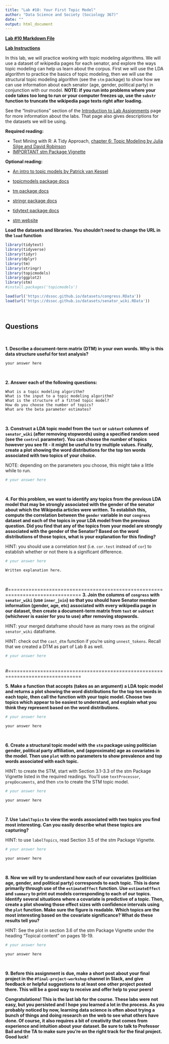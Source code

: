 ```yaml
---
title: "Lab #10: Your First Topic Model"
author: "Data Science and Society (Sociology 367)"
date: ""
output: html_document
---
```


**[Lab #10 Markdown File](/assignments/Lab_10.Rmd)**

**[Lab Instructions](https://dssoc.github.io/assignments/lab_instructions.html)**

In this lab, we will practice working with topic modeling algorithms. We will use a dataset of wikipedia pages for each senator, and explore the ways topic modeling can help us learn about the corpus. First we will use the LDA algorithm to practice the basics of topic modeling, then we will use the structural topic modeling algorithm (see the `stm` package) to show how we can use information about each senator (age, gender, political party) in conjunction with our model. **NOTE: if you run into problems where your code takes too long to run or your computer freezes up, use the `substr` function to truncate the wikipedia page texts right after loading.**

See the "Instructions" section of the [Introduction to Lab Assignments](https://dssoc.github.io/assignments/lab_instructions.html) page for more information about the labs. That page also gives descriptions for the datasets we will be using.


**Required reading:** 

* Text Mining with R: A Tidy Approach, [chapter 6: Topic Modeling by Julia Silge and David Robinson](https://www.tidytextmining.com/topicmodeling.html)
* [IMPORTANT stm Package Vignette](https://cran.r-project.org/web/packages/stm/vignettes/stmVignette.pdf)



**Optional reading:** 

* [An intro to topic models by Patrick van Kessel](https://medium.com/pew-research-center-decoded/an-intro-to-topic-models-for-text-analysis-de5aa3e72bdb)

* [topicmodels package docs](https://cran.r-project.org/web/packages/topicmodels/topicmodels.pdf)
* [tm package docs](https://cran.r-project.org/web/packages/tm/tm.pdf)
* [stringr package docs](https://www.rdocumentation.org/packages/stringr/versions/1.4.0)
* [tidytext package docs](https://www.rdocumentation.org/packages/tidytext/versions/0.2.6)
* [stm website](https://www.structuraltopicmodel.com/)



**Load the datasets and libraries. You shouldn't need to change the URL in the `load` function**
```r
library(tidytext)
library(tidyverse)
library(tidyr)
library(dplyr)
library(tm)
library(stringr)
library(topicmodels)
library(ggplot2)
library(stm)
#install.packages('topicmodels')

load(url('https://dssoc.github.io/datasets/congress.RData'))
load(url('https://dssoc.github.io/datasets/senator_wiki.RData'))

```
<br/>



## Questions
<br>


**1. Describe a document-term matrix (DTM) in your own words. Why is this data structure useful for text analysis?**
```
your answer here
```
<br>

**2. Answer each of the following questions:**
```
What is a topic modeling algorithm?
What is the input to a topic modeling algorithm?
What is the structure of a fitted topic model?
How do you choose the number of topics?
What are the beta parameter estimates?
```
<br>

**3. Construct a LDA topic model from the `text` or `subtext` columns of `senator_wiki` (after removing stopwords) using a specified random seed (see the `control` parameter). You can choose the number of topics however you see fit - it might be useful to try multiple values. Finally, create a plot showing the word distributions for the top ten words associated with two topics of your choice.**

NOTE: depending on the parameters you choose, this might take a little while to run.
```r
# your answer here
```
<br>

**4. For this problem, we want to identify any topics from the previous LDA model that may be strongly associated with the gender of the senator about which the Wikipedia articles were written. To establish this, compute the correlation between the `gender` variable in our `congress` dataset and each of the topics in your LDA model from the previous question. Did you find that any of the topics from your model are strongly associated with the gender of the Senator? Based on the word distributions of those topics, what is your explanation for this finding?**

HINT: you should use a correlation _test_ (i.e. `cor.test` instead of `cor`) to establish whether or not there is a significant difference.
```r
# your answer here
```
```
Written explanation here.
```
<br>

#===============================================================================
**3. Join the columns of `congress` with `senator_wiki` (use `inner_join`) so that you should have Senator member information (gender, age, etc) associated with every wikipedia page in our dataset, then create a document-term matrix from `text` or `subtext` (whichever is easier for you to use) after removing stopwords.**

HINT: your merged dataframe should have as many rows as the original `senator_wiki` dataframe.

HINT: check out the `cast_dtm` function if you're using `unnest_tokens`. Recall that we created a DTM as part of Lab 8 as well.
```r
# your answer here
```
<br>
#===============================================================================

**5. Make a function that accepts (takes as an argument) a LDA topic model and returns a plot showing the word distributions for the top ten words in each topic, then call the function with your topic model. Choose two topics which appear to be easiest to understand, and explain what you think they represent based on the word distributions.**
```r
# your answer here
```
```
your answer here
```
<br>

**6. Create a structural topic model with the `stm` package using politician gender, political party affiliation, and (approximate) age as covariates in the model. Then use `plot` with no parameters to show prevalence and top words associated with each topic.**

HINT: to create the STM, start with Section 3.1-3.3 of the stm Package Vignette listed in the required readings. You'll use `textProcessor`, `prepDocuments`, and then `stm` to create the STM topic model.

```r
# your answer here
```
```
your answer here
```
<br>



**7. Use `labelTopics` to view the words associated with two topics you find most interesting. Can you easily describe what these topics are capturing?**

HINT: to use `labelTopics`, read Section 3.5 of the stm Package Vignette.
```r
# your answer here
```
```
your answer here
```
<br>


**8. Now we will try to understand how each of our covariates (politician age, gender, and political party) corresponds to each topic. This is done primarily through use of the `estimateEffect` function. Use `estimateEffect` and `summary` to print out models corresponding to each of our topics. Identify several situations where a covariate is predictive of a topic. Then, create a plot showing those effect sizes with confidence intervals using the `plot` function. Make sure the figure is readable. Which topics are the most interesting based on the covariate significance? What do these results tell you?**

HINT: See the plot in section 3.6 of the stm Package Vignette under the heading "Topical content" on pages 18-19.
```r
# your answer here
```
```
your answer here
```
<br>


**9. Before this assignment is due, make a short post about your final project in the `#final-project-workshop` channel in Slack, and give feedback or helpful suggestions to at least one other project posted there. This will be a good way to receive and offer help to your peers!**
<br>


**Congratulations! This is the last lab for the course. These labs were not easy, but you persisted and I hope you learned a lot in the process. As you probably noticed by now, learning data science is often about trying a bunch of things and doing research on the web to see what others have done. Of course, it also requires a bit of creativity that comes from experience and intuition about your dataset. Be sure to talk to Professor Bail and the TA to make sure you're on the right track for the final project. Good luck!**

